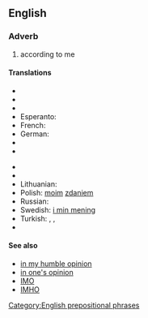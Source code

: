 ==English==
===Adverb===
{{infl|en|adverb|head=[[in]] [[my]] [[opinion]]}}

#according to me

====Translations====
{{trans-top|according to me}}
* {{trreq|Armenian}}
* {{trreq|Bulgarian}}
* {{trreq|Dutch}}
* Esperanto: {{t|eo|miaopinie|xs=Esperanto}}
* French: {{t|fr|à mon avis}}
* German: {{t-|de|meiner Meinung nach}}
* {{trreq|Hungarian}}
* {{trreq|Italian}}
{{trans-mid}}
* {{trreq|Japanese}}
* {{trreq|Korean}}
* Lithuanian: {{t-|lt|mano nuomone|xs=Lithuanian}}
* Polish: [[mój|moim]] [[zdanie]]m
* Russian: {{t+|ru|по-моему|tr=po-mójemu}}
* Swedish: [[i min mening]]
* Turkish: {{t|tr|bence}},  {{t|tr|bana göre}},  {{t|tr|fikrimce}}
* {{trreq|Vietnamese}}
{{trans-bottom}}

====See also====
* [[in my humble opinion]]
* [[in one's opinion]]
* [[IMO]]
* [[IMHO]]

[[Category:English prepositional phrases]]